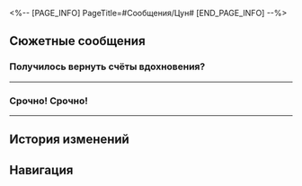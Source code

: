 <%-- [PAGE_INFO]
PageTitle=#Сообщения/Цун#
[END_PAGE_INFO] --%>
{{Сообщение Инфобокс
|id          = 83
|Изображение = НИП Цун Иконка.png
|Тип         = НИП
|Отправитель = Цун
|ПодписьСоо  = Житие начинающего поэта
|Фракция     = Лофу Сяньчжоу
}}

==Сюжетные сообщения==
===Получилось вернуть счёты вдохновения?===
{{Сообщения
|условие_получения = 
|текст =
:'''Цун:''' Получилось вернуть счёты вдохновения?
:{Выбор} Одни нашли.
::'''(Первопроходец):''' Да, одни вернули.
::'''Цун:''' Да? А неплохо.
:{Выбор} Хватит меня доставать.
::'''(Первопроходец):''' Будешь меня и дальше доставать - и пальцем не пошевельну.
::'''(Первопроходец):''' [[Файл:Стикер ГПП 07 Пом-Пом 04.png|80px|&lbrack;Изображение&rbrack;]]
::'''Цун:''' Да я же просто спрашиваю, что такого-то?
:'''Цун:''' Вообще-то, у меня так мало друзей, вот я хотел спросить у тебя кое-что о чувствах. Можно?
:{Выбор} Я в этом дока. Спрашивай.
::'''(Первопроходец):''' О, это мой конёк. Спрашивай что угодно.
:{Выбор} Ничего в этом не понимаю. Спрашивай других.
::'''(Первопроходец):''' Ой, совсем не моя тема. Спроси кого другого, а?
:'''Цун:''' Девочкам же нравятся ценные подарки со смыслом, да?
:'''Цун:''' Почему Цзинчжай не такая? Она велела мне выбросить подарок.
:{Выбор} А что ты ей подарил?
::'''(Первопроходец):''' А что ты ей подарил?
::'''Цун:''' Замок любви!
:{Выбор} Она тебе так отказала...
::'''(Первопроходец):''' Может, ей не нужен твой ценный подарок?
::'''Цун:''' Всего-то замок любви. Старомодно, что ли?
:'''Цун:''' [[Файл:Сообщение Цун 204.png|256px]]
:'''Цун:''' Уф, понимаю, эти штуки уже вышли из моды. И всё вот это «запри сердце возлюбленного на замок» уже не вписывается в современные представления о любви.
:'''Цун:''' Но замок-то инкрустирован золотом и нефритом - чего-то да стоит. Как он может не понравиться?
:{Выбор} Где взял?
::'''(Первопроходец):''' Цун, ты где такое купил?
:{Выбор} Твой вкус разбивает мне сердце...
::'''(Первопроходец):''' Твой выбор покупок приводит меня в ужас...
:'''Цун:''' А я и не покупал... Это сокровище из моей прошлой жизни! Ты даже не представляешь его ценность.
:'''Цун:''' Я сжимал его в руке во время перерождения. Мудрейшие сказали, что это «судьба нефрита и золота» и отправили меня в Комиссию по ремёслам для исследований.
:'''Цун:''' Я подумал, что девочкам точно бы понравилось такое. Ох, я как-то не ожидал, что Цзинчжай особенная, и для неё украшения что грязь.
:'''Цун:''' Ладно, я подарю ей что-нибудь другое.
}}
----

===Срочно! Срочно!===
{{Сообщения
|условие_получения = 
|текст =
:'''Цун:''' Срочно! Срочно!
:'''Цун:''' Кто-то видел моего робота-стихоплёта в «Трёх порах досуга». Не дай ему сбежать!
:'''Цун:''' Похоже на глупую золотую рыбку. Увидишь - сразу поймёшь.
:{Выбор} Уже иду.
::'''(Первопроходец):''' Ясно, уже бегу ловить.
:{Выбор} Мало денег платишь.
::'''(Первопроходец):''' Пора уже и платить за переработки.
::'''Цун:''' Чего?
::'''(Первопроходец):''' Я не в курсе, что за монстров ты создал, но, похоже, написание ими пары строк для тебя - вопрос жизни и смерти...
::'''Цун:''' Ладно-ладно, у вас, маложивущих, время на вес золота. Я дам тебе больше денег.
:'''Цун:''' Если подумать, мой робот просто огонь! За информацией он сразу отправился в книжную лавку.
:'''Цун:''' Кстати, друг, который его увидел, сказал, что робот радостно комментировал «Собрание проплывающих облаков»!
:'''Цун:''' Вот так совпадение, ведь автор «Собрания проплывающих облаков» Гуюй - бывший возлюбленный Цзинчжай!
:'''Цун:''' [[Файл:Сообщение Цун 205.png|256px]]
:'''Цун:''' И этот парень обладает большим влиянием в литературных кругах. Если я превзойду его труды, я завоюю сердце Цзинчжай.
:{Выбор} Какая-то безрассудная мечта...
::'''(Первопроходец):''' Махом достичь уровня великого поэта - крайне сложная задача.
::'''Цун:''' Я в себя верю! С моим изобретением я уж точно его превзойду!
:{Выбор} Ты точно его победишь!
::'''(Первопроходец):''' На дворе какая эра?! Между вами пропасть. Обладая мощью технологий, ты раздавишь его в лепёшку.
::'''Цун:''' Спасибо за твою поддержку, (Первопроходец)!
:'''Цун:''' Кстати, купи мне там заодно «Собрание проплывающих облаков», хочу внимательнее его изучить.
:'''Цун:''' Раньше я полагал, что произведения, написанные моими романтичными соперниками полны сопливой чуши. Меня это так раздражало, что даже в руки брать не хотелось.
:'''Цун:''' Но как говорится, знай своего врага, знай самого себя, а враг у меня всего один... Так что, госпожа Цзинчжай, я готов рискнуть!
:{Выбор} Сам и купи.
::'''(Первопроходец):''' На Сяньчжоу очень удобная доставка. Сам не можешь купить?
::'''Цун:''' Ну раз ты уже этим занимаешься, почему бы ещё и книжку не купить заодно?
:{Выбор} Мне не привыкать.
::'''(Первопроходец):''' Ладно-ладно, мне не привыкать быть на побегушках.
::'''Цун:''' Премного благодарен.
}}
----

==История изменений==
{{История изменений|2.7}}

==Навигация==
{{Сообщения Навбокс}}
